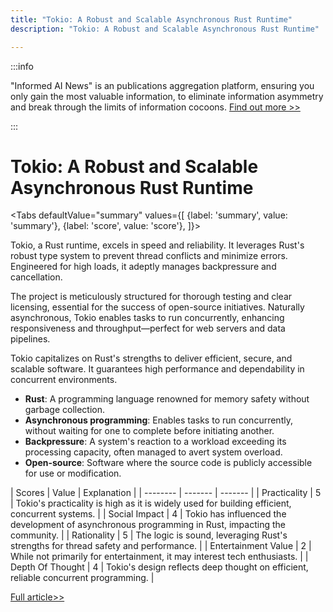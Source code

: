 ```yaml
---
title: "Tokio: A Robust and Scalable Asynchronous Rust Runtime"
description: "Tokio: A Robust and Scalable Asynchronous Rust Runtime"

---
```



:::info

"Informed AI News" is an publications aggregation platform, ensuring you only gain the most valuable information, to eliminate information asymmetry and break through the limits of information cocoons.  [Find out more >>](/)

:::

# Tokio: A Robust and Scalable Asynchronous Rust Runtime


<Tabs
	defaultValue="summary"
	values={[
	{label: 'summary', value: 'summary'},
	{label: 'score', value: 'score'},
]}>
<TabItem value="summary">


Tokio, a Rust runtime, excels in speed and reliability. It leverages Rust's robust type system to prevent thread conflicts and minimize errors. Engineered for high loads, it adeptly manages backpressure and cancellation.

The project is meticulously structured for thorough testing and clear licensing, essential for the success of open-source initiatives. Naturally asynchronous, Tokio enables tasks to run concurrently, enhancing responsiveness and throughput—perfect for web servers and data pipelines.

Tokio capitalizes on Rust's strengths to deliver efficient, secure, and scalable software. It guarantees high performance and dependability in concurrent environments.

* **Rust**: A programming language renowned for memory safety without garbage collection.
* **Asynchronous programming**: Enables tasks to run concurrently, without waiting for one to complete before initiating another.
* **Backpressure**: A system's reaction to a workload exceeding its processing capacity, often managed to avert system overload.
* **Open-source**: Software where the source code is publicly accessible for use or modification.
</TabItem>
<TabItem value="score">
	| Scores     | Value   | Explanation |
	| -------- | ------- | ------- |
	| Practicality  | 5    | Tokio's practicality is high as it is widely used for building efficient, concurrent systems.    |
	| Social Impact | 4     | Tokio has influenced the development of asynchronous programming in Rust, impacting the community.    |
	| Rationality    | 5    | The logic is sound, leveraging Rust's strengths for thread safety and performance.    |
	| Entertainment Value    | 2    | While not primarily for entertainment, it may interest tech enthusiasts.    |
	| Depth Of Thought    | 4    | Tokio's design reflects deep thought on efficient, reliable concurrent programming.    |
</TabItem>
</Tabs>

[Full article>>](https://github.com/tokio-rs/tokio)
